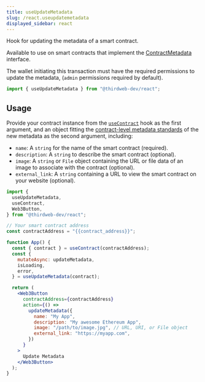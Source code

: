 ```yaml
---
title: useUpdateMetadata
slug: /react.useupdatemetadata
displayed_sidebar: react
---
```


Hook for updating the metadata of a smart contract.

Available to use on smart contracts that implement the [ContractMetadata](/solidity/extension-contracts/contractmetadata) interface.

The wallet initiating this transaction must have the required permissions to update the metadata, (`admin` permissions required by default).

```jsx
import { useUpdateMetadata } from "@thirdweb-dev/react";
```

## Usage

Provide your contract instance from the [`useContract`](/react/react.usecontract) hook as the first argument, and
an object fitting the [contract-level metadata standards](https://docs.opensea.io/docs/contract-level-metadata) of
the new metadata as the second argument, including:

- `name`: A `string` for the name of the smart contract (required).
- `description`: A `string` to describe the smart contract (optional).
- `image`: A `string` or `File` object containing the URL or file data of an image to associate with the contract (optional).
- `external_link`: A `string` containing a URL to view the smart contract on your website (optional).

```jsx
import {
  useUpdateMetadata,
  useContract,
  Web3Button,
} from "@thirdweb-dev/react";

// Your smart contract address
const contractAddress = "{{contract_address}}";

function App() {
  const { contract } = useContract(contractAddress);
  const {
    mutateAsync: updateMetadata,
    isLoading,
    error,
  } = useUpdateMetadata(contract);

  return (
    <Web3Button
      contractAddress={contractAddress}
      action={() =>
        updateMetadata({
          name: "My App",
          description: "My awesome Ethereum App",
          image: "/path/to/image.jpg", // URL, URI, or File object
          external_link: "https://myapp.com",
        })
      }
    >
      Update Metadata
    </Web3Button>
  );
}
```
